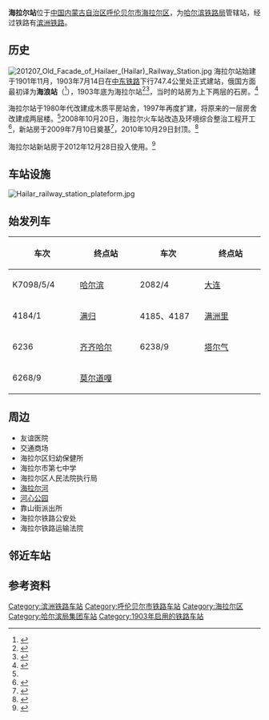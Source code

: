 {{Infobox China railway station 
|车站名称 = 海拉尔站
|图片 = File:Hailar Railway Station.jpg
|图片介绍 = 海拉尔站新站房
|车站名称拼音 = Haila'er
|英文名称 = Hailar Railway Station
|车站代码 = 57785<ref>{{cite book|title=中华人民共和国铁路车站代码（GB/T 10302-2010）|publisher=中国标准出版社|year=2010|isbn=155066140495|ignore-isbn-error=true|pages=13}}</ref>
|电报码 = HRX
|拼音码 = HLE
|始建时间 = 1901年
|开通运营 = 1903年
|车站位置 = [[内蒙古自治区|内蒙古自治区]][[呼伦贝尔市|呼伦贝尔市]][[海拉尔区|海拉尔区]]
|坐标 = {{coord|49|13|42|N|119|44|10|E|display=inline,title}}
|线路 = [[滨洲铁路|滨洲铁路]]
|车站等级 = 1
|月台数目 = 3
}}
'''海拉尔站'''位于[[中国|中国]][[内蒙古自治区|内蒙古自治区]][[呼伦贝尔市|呼伦贝尔市]][[海拉尔区|海拉尔区]]，为[[哈尔滨铁路局|哈尔滨铁路局]]管辖站，经过铁路有[[滨洲铁路|滨洲铁路]]。

==历史==
[[File:201207_Old_Facade_of_Hailaer_(Hailar)_Railway_Station.jpg|thumb]]
海拉尔站始建于1901年11月，1903年7月14日在[[東清鐵路|中东铁路]]下行747.4公里处正式建站，俄国方面最初译为'''海浪站'''（{{lang-ru|Хайлар}}<ref>{{cite book|author=Мелихов Г.В.|title= Мелихов Г.В. Белый Харбин: Середина 1920-х.|url=https://www.rp-net.ru/book/publications/melihov/Melihov-Belyy_Harbin.pdf|publisher=Русский путь|year=2003}}</ref>），1903年底为海拉尔站<ref name="hlb-hist">{{cite web|url=http://www.hlbrdaily.com.cn/news/2/html/225942.html|title=历史节点链接|publisher=[[呼伦贝尔日报|呼伦贝尔日报]]|date=2015-05-20|accessdate=2016-03-16|archive-date=2016-03-19|archive-url=https://web.archive.org/web/20160319151955/http://www.hlbrdaily.com.cn/news/2/html/225942.html|dead-url=no}}</ref><ref>{{cite web|author=张晓敏|url=http://www.hlbrdaily.com.cn/news/10/html/221001_1.html|title=海拉尔（上）——谨以此文献给2014年海拉尔建城280周年|publisher=[[呼伦贝尔日报|呼伦贝尔日报]]|date=2015-02-06|accessdate=2016-03-16|archive-date=2016-03-18|archive-url=https://web.archive.org/web/20160318191309/http://www.hlbrdaily.com.cn/news/10/html/221001_1.html|dead-url=no}}</ref>，当时的站房为上下两层的石房。<ref name="lookout">{{cite news|author=庞艳|url=http://www.hlbrdaily.com.cn/news/46/html/161469.html|title=记者走访海拉尔火车站新站房|publisher=[[呼伦贝尔日报|呼伦贝尔日报]]|date=2013-01-14|accessdate=2016-03-16|archive-date=2016-03-20|archive-url=https://web.archive.org/web/20160320112011/http://www.hlbrdaily.com.cn/news/46/html/161469.html|dead-url=no}}</ref>

海拉尔站于1980年代改建成木质平房站舍，1997年再度扩建，将原来的一层房舍改建成两层楼。<ref name="lookout"/>2008年10月20日，海拉尔火车站改造及环境综合整治工程开工<ref>{{cite news|author=杨红|url=http://www.hlbrdaily.com.cn/news/2/html/13547.html|title=海火车站改造及环境整治工程昨开工|publisher=[[呼伦贝尔日报|呼伦贝尔日报]]|date=2008-10-21|accessdate=2016-03-16|archive-date=2016-03-20|archive-url=https://web.archive.org/web/20160320190811/http://www.hlbrdaily.com.cn/news/2/html/13547.html|dead-url=no}}</ref>，新站房于2009年7月10日奠基<ref>{{cite news|author=杨红|url=http://www.hlbrdaily.com.cn/news/2/html/20778.html|title=海拉尔火车站改造工程开工奠基|publisher=[[呼伦贝尔日报|呼伦贝尔日报]]|date=2009-07-11|accessdate=2016-03-16|archive-date=2016-03-20|archive-url=https://web.archive.org/web/20160320081931/http://www.hlbrdaily.com.cn/news/2/html/20778.html|dead-url=no}}</ref>，2010年10月29日封顶。<ref>{{cite news|author=达琦|title=海火车站改造工程站房主体结构成功封顶|url=http://www.hlbrdaily.com.cn/news/2/html/56659.html|publisher=[[呼伦贝尔日报|呼伦贝尔日报]]|date=2010-10-29|accessdate=2016-03-16|archive-date=2016-03-18|archive-url=https://web.archive.org/web/20160318155543/http://www.hlbrdaily.com.cn/news/2/html/56659.html|dead-url=no}}</ref>

海拉尔站新站房于2012年12月28日投入使用。<ref>{{cite news|author=董晓波|url=http://www.hlbrdaily.com.cn/news/44/html/159598.html|title=海拉尔新火车站２８日零时启用|publisher=[[呼伦贝尔日报|呼伦贝尔日报]]|date=2012-12-24|accessdate=2016-03-16|archive-date=2016-03-18|archive-url=https://web.archive.org/web/20160318120453/http://www.hlbrdaily.com.cn/news/44/html/159598.html|dead-url=no}}</ref>

==车站设施==
[[File:Hailar_railway_station_plateform.jpg|thumb]]
{{Expand section}}

==始发列车==
{| class="wikitable sortable" style="font-size: 90%"
|-
!style="width:8em;"|车次
!style="width:8em;"|终点站
!style="width:8em;"|车次
!style="width:8em;"|终点站
|-
| K7098/5/4 
| [[哈尔滨站|哈尔滨]] 
| 2082/4 
| [[大连站|大连]] 
|-
| 4184/1 
| [[满归站|满归]]
| 4185、4187 
| [[满洲里站|满洲里]]
|-
| 6236 
| [[齐齐哈尔站|齐齐哈尔]] 
| 6238/9 
| [[塔尔气站|塔尔气]] 
|-
| 6268/9 
| [[莫尔道嘎站|莫尔道嘎]]
|
|
|}

==周边==
*友谊医院
*交通商场
*海拉尔区妇幼保健所
*海拉尔市第七中学 
*海拉尔区人民法院执行局
*[[海拉尔河|海拉尔河]]
*[[河心公园|河心公园]]
*靠山街派出所
*海拉尔铁路公安处
*海拉尔铁路运输法院

==邻近车站==
{{Start rail box|[[File:China_Railways.svg|16px]] [[中国铁路|中国铁路]]}}
{{s-inop|[[海拉尔东站|海拉尔东站]]|{{站|哈尔滨}}方向}}
{{s-line|[[滨洲铁路|滨洲铁路]]<br />{{0}}← 7km 海拉尔站 10km →}}
{{s-inop|[[安邑站|安邑站]]|{{站|满洲里}}方向}}
{{end box}}

== 参考资料 ==
{{reflist}}

{{滨洲铁路}}


[[Category:滨洲铁路车站|Category:滨洲铁路车站]]
[[Category:呼伦贝尔市铁路车站|Category:呼伦贝尔市铁路车站]]
[[Category:海拉尔区|Category:海拉尔区]]
[[Category:哈尔滨局集团车站|Category:哈尔滨局集团车站]]
[[Category:1903年启用的铁路车站|Category:1903年启用的铁路车站]]
